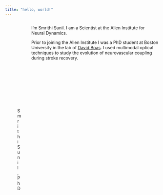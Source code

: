 ```yaml
---
title: "hello, world!"
---
```


:::: {.columns}

::: {.column}
![Smrithi Sunil, PhD](SmrithiSunil.jpg)
:::

::: {.column}
I'm Smrithi Sunil. I am a Scientist at the Allen Institute for Neural Dynamics. 

Prior to joining the Allen Institute I was a PhD student at Boston University in the lab of [David Boas](https://sites.bu.edu/boas/). I used multimodal optical techniques to study the evolution of neurovascular coupling during stroke recovery. 
:::

::::
